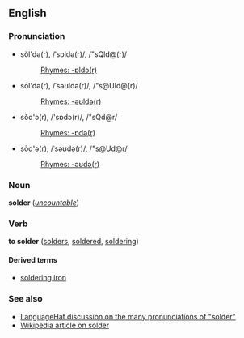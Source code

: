 ==English==
===Pronunciation===
*sŏl'də(r), /ˈsɒldə(r)/, /"sQld@(r)/
*:[[Rhymes:English:-ɒldə(r)|Rhymes: -ɒldə(r)]]
*sōl'də(r), /ˈsəʊldə(r)/, /"s@Uld@(r)/
*:[[Rhymes:English:-əʊldə(r)|Rhymes: -əʊldə(r)]]
*sŏd'ə(r), /'sɒdə(r)/, /"sQd@r/
*:[[Rhymes:English:-ɒdə(r)|Rhymes: -ɒdə(r)]]
*sōd'ə(r), /ˈsəʊdə(r)/, /"s@Ud@r/
*:[[Rhymes:English:-əʊdə(r)|Rhymes: -əʊdə(r)]]

===Noun===
'''solder''' (''[[uncountable]]'')

===Verb===
'''to solder''' ([[solders]], [[soldered]], [[soldering]])

====Derived terms====
*[[soldering iron]]

===See also===
*[http://www.languagehat.com/archives/001382.php LanguageHat discussion on the many pronunciations of "solder"]
*[[w:Solder|Wikipedia article on solder]]